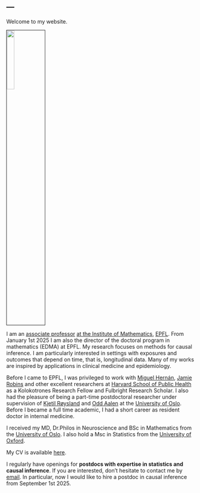 ---
---
<meta name="google-site-verification" content="2mvUxfkobP5t2N6E9uEXcrff30k5lBEEbT2svuUXoPE" />

<link rel="stylesheet" href="styles.css" type="text/css">

Welcome to my website.

<img src="EPFL_2022_Mats_Julius_Stensrud_Portrait.jpg" style="width:20%; border:0.1px solid; margin-right: 50 px; ; margin-left: 50 px" align="center">


I am an [associate professor](https://people.epfl.ch/mats.stensrud/?lang=en) [at the Institute of Mathematics](https://www.epfl.ch/schools/sb/research/math/), [EPFL](https://www.epfl.ch/schools/sb/research/math/research/statistics/). From January 1st 2025 I am also the director of the doctoral program in mathematics (EDMA) at EPFL. My research focuses on methods for causal inference. I am particularly interested in settings with exposures and outcomes that depend on time, that is, longitudinal data. Many of my works are inspired by applications in clinical medicine and epidemiology. 

Before I came to EPFL, I was privileged to work with [Miguel Hernán](https://www.hsph.harvard.edu/miguel-hernan/), [Jamie Robins](https://en.wikipedia.org/wiki/James_Robins) and other excellent researchers at [Harvard School of Public Health](https://www.hsph.harvard.edu/) as a Kolokotrones Research Fellow and Fulbright Research Scholar. I also had the pleasure of being a part-time postdoctoral researcher under supervision of [Kjetil Røysland](https://www.med.uio.no/imb/english/people/aca/roysland/) and [Odd Aalen](https://www.med.uio.no/imb/english/people/aca/oaalen/) at the [University of Oslo](/https://www.uio.no/english/). Before I became a full time academic, I had a short career as resident doctor in internal medicine. 

I received my MD, Dr.Philos in Neuroscience and BSc in Mathematics from the [University of Oslo](/https://www.uio.no/english/). I also hold a Msc in Statistics from the [University of Oxford](http://www.ox.ac.uk/).

My CV is available [here](CV_Stensrud.pdf).

I regularly have openings for **postdocs with expertise in statistics and causal inference**. If you are interested, don't hesitate to contact me by [email](contact.html). In particular, now I would like to hire a postdoc in causal inference from September 1st 2025.

